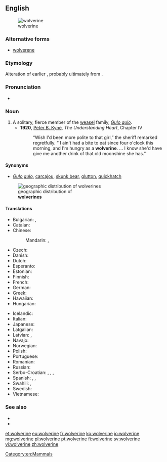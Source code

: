 {{also|Wolverine}}
==English==
[[Image:Wolverine.jpg|thumb|wolverine]]
===Alternative forms===
* [[wolverene]]

===Etymology===
Alteration of earlier {{term|wolvering|lang=en}}, probably ultimately from {{term|wolf|lang=en}}.

===Pronunciation===
* {{IPA|/ˈwʊlvəˌriːn/|/ˈwɒlvəˌriːn/}}

===Noun===
{{en-noun}}

# A solitary, fierce member of the [[weasel]] family, ''[[Gulo gulo]]''.
#* '''1920''', [[w:Peter B. Kyne|Peter B. Kyne]], ''The Understanding Heart'', Chapter IV
#*:“Wish I'd been more polite to that girl,” the sheriff remarked regretfully. “ I ain't had a bite to eat since four o'clock this morning, and I'm hungry as a '''wolverine'''. … I know she'd have give me another drink of that old moonshine she has.”

====Synonyms====
* {{sense|animal}} ''[[Gulo gulo]]'', [[carcajou]], [[skunk bear]], [[glutton]], [[quickhatch]]
[[File:Gulo gulo levila.png|thumb|geographic distribution of<br>'''wolverines''']]
====Translations====
{{trans-top|''Gulo gulo''}}
* Bulgarian: {{t|bg|росомаха|f}}, {{t+|bg|лакомец|f}}
* Catalan: {{t|ca|golut|m}}
* Chinese:
*: Mandarin: {{t|cmn|狼獾|tr=lánghuān|sc=Hani}}, {{t|cmn|貂熊|tr=diāoxióng|sc=Hani}}
* Czech: {{t|cs|rosomák|m}}
* Danish: {{t|da|jærv|c}}
* Dutch: {{t+|nl|veelvraat}}
* Esperanto: {{t|eo|gulo}}
* Estonian: {{t|et|ahm}}
* Finnish: {{t+|fi|ahma}}
* French: {{t+|fr|glouton|m}}
* German: {{t+|de|Vielfraß|m}}
* Greek: {{t|el|γούλβεριν|m|tr=goúlverin|sc=Grek}}
* Hawaiian: {{t|haw|woleweline}}
* Hungarian: {{t+|hu|rozsomák}}
{{trans-mid}}
* Icelandic: {{t|is|jarfi|m}}
* Italian: {{t|it|ghiottone|m}}
* Japanese: {{t|ja|クズリ|tr=kuzuri|sc=Jpan}}
* Latgalian: {{t|ltg|kņauss|tr=k'n'`äus's’}}
* Latvian: {{t|lv|āmrija}}, {{t|lv|tinis}}
* Navajo: {{t|nv|niłchiis}}
* Norwegian: {{t+|no|jerv|m}}
* Polish: {{t+|pl|rosomak|m}}
* Portuguese: {{t|pt|carcaju|m}}
* Romanian: {{t|ro|polifag american|m}}
* Russian: {{t+|ru|росомаха|f|tr=rosomáxa}}
* Serbo-Croatian: {{t|sh|gorska kuna|f}}, {{t|sh|rosomah|m}}, {{t|sh|žderonja|m}}, {{t|sh|žderavac|m}}
* Spanish: {{t+|es|glotón|m}}, {{t|es|carcayú|m}}, {{t+|es|comadreja|f}}
* Swahili: {{t|sw|fisi-milima}}, {{t|sw|wolverini}}
* Swedish: {{t+|sv|järv|c}}
* Vietnamese: {{t|vi|chồn Gulo}}
{{trans-bottom}}

===See also===
* {{pedia}}
* {{specieslite|Gulo gulo}}
[[Category:en:Mammals]]

[[et:wolverine]]
[[eu:wolverine]]
[[fr:wolverine]]
[[ko:wolverine]]
[[io:wolverine]]
[[mg:wolverine]]
[[pl:wolverine]]
[[pt:wolverine]]
[[fi:wolverine]]
[[sv:wolverine]]
[[vi:wolverine]]
[[zh:wolverine]]